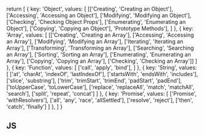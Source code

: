 
  return [
    {
      key: 'Object',
      values: [
        [['Creating', 'Creating an Object'], ['Accessing', 'Accessing an Object'], ['Modifying', 'Modifying an Object'], ['Checking', 'Checking Object Props'], ['Enumerating', 'Enumerating an Object'], ['Copying', 'Copying an Object'], 'Prototype Methods'],
      ]
    },
    {
      key: 'Array',
      values: [
        [['Creating', 'Creating an Array'], ['Accessing', 'Accessing an Array'], ['Modifying', 'Modifying an Array'], ['Iterating', 'Iterating an Array'], ['Transforming', 'Transforming an Array'], ['Searching', 'Searching an Array'], ['Sorting', 'Sorting an Array'], ['Enumerating', 'Enumerating an Array'], ['Copying', 'Copying an Array'], ['Checking', 'Checking an Array']]
      ]
    },
    {
      key: 'Function',
      values: [
        ['call', 'apply', 'bind'],
      ]
    },
    {
      key: 'String',
      values: [
        ['at', 'charAt', 'indexOf', 'lastIndexOf'],
        ['startsWith', 'endsWith', 'includes'],
        ['slice', 'substring'],
        ['trim', 'trimStart', 'trimEnd', 'padStart', 'padEnd'],
        ['toUpperCase', 'toLowerCase'],
        ['replace', 'replaceAll', 'match', 'matchAll', 'search'],
        ['split', 'repeat', 'concat']
      ]
    },
    {
      key: 'Promise',
      values: [
        ['Promise', 'withResolvers'],
        ['all', 'any', 'race', 'allSettled'],
        ['resolve', 'reject'],
        ['then', 'catch', 'finally']
      ]
    },
  ]
}

## JS
<CreateTable data={DataJS()} path='docs/js' />